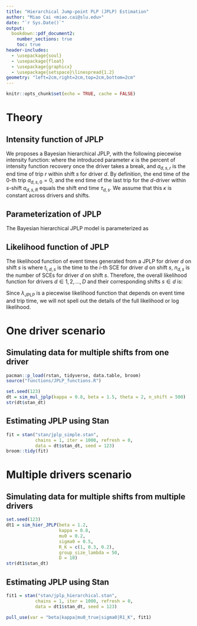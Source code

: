 ```yaml
---
title: "Hierarchical Jump-point PLP (JPLP) Estimation"
author: "Miao Cai <miao.cai@slu.edu>"
date: "`r Sys.Date()`"
output:
  bookdown::pdf_document2: 
    number_sections: true
    toc: true
header-includes:
  - \usepackage{soul}
  - \usepackage{float}
  - \usepackage{graphicx}
  - \usepackage{setspace}\linespread{1.2}
geometry: "left=2cm,right=2cm,top=2cm,bottom=2cm"
---
```


```r
knitr::opts_chunk$set(echo = TRUE, cache = FALSE)
```

Theory
======
Intensity function of JPLP
--------------------------
We proposes a Bayesian hierarchical JPLP, with the following piecewise intensity function:
\begin{equation}
\begin{aligned}
  \lambda_{\text{JPLP}}(t|d, s, r, \beta, \gamma_{0, d}, \mathbf{\gamma}, \mathbf{X}_{d}, \mathbf{W}_s) & =
    \begin{cases}
      \kappa^0\lambda(t|\beta, \gamma_{0, d}, \mathbf{\gamma}, \mathbf{X}_{d}, \mathbf{W}_s) & \quad  0 < t \leq a_{d, s, 1},\\
      \kappa^1\lambda(t|\beta, \gamma_{0, d}, \mathbf{\gamma}, \mathbf{X}_{d}, \mathbf{W}_s) & \quad  a_{d, s, 1} < t \leq a_{d, s, 2},\\
      \cdots & \cdots\\
      \kappa^{R-1}\lambda(t|\beta, \gamma_{0, d}, \mathbf{\gamma}, \mathbf{X}_{d}, \mathbf{W}_s) & \quad  a_{d, s, R-1} < t \leq a_{d, s, R},
    \end{cases} \\
    & = \kappa^{r-1}\lambda(t|d, s, r, \kappa, \beta, \gamma_{0, d}, \mathbf{\gamma}, \mathbf{X}_{d}, \mathbf{W}_s) \quad  a_{d, s, r-1} < t \leq a_{d, s, r},
\end{aligned}
\end{equation}
where the introduced parameter $\kappa$ is the percent of intensity function recovery once the driver takes a break, and $a_{d, s, r}$ is the end time of trip $r$ within shift $s$ for driver $d$. By definition, the end time of the 0-th trip $a_{d, s, 0} = 0$, and the end time of the last trip for the $d$-driver within $s$-shift $a_{d, s, R}$ equals the shift end time $\tau_{d, s}$. We assume that this $\kappa$ is constant across drivers and shifts.

Parameterization of JPLP
------------------------
The Bayesian hierarchical JPLP model is parameterized as
\begin{equation}\label{eq:jplp}
\begin{aligned}
  t_{d, s, 1}, t_{d, s, 2}, \cdots , t_{d, s, n_{d, s}}, \tau_{d, s} & \sim \text{JPLP}(\beta, \theta_{d, s}, \kappa)\\
  \beta & \sim \text{Gamma}(1, 1)\\
  \log\theta_{d, s} &= \gamma_{0d} + \gamma_{1}x_{d, s, 1} + \gamma_{2}x_{d, s, 2} + \cdots + \gamma_{k}x_{d, s, k}\\
  \kappa & \sim \text{Uniform}(0, 1)\\
  \gamma_{01}, \gamma_{02}, \cdots, \gamma_{0D} & \sim \text{i.i.d. }N(\mu_0, \sigma_0^2)\\
  \gamma_1, \gamma_2, \cdots, \gamma_k & \sim \text{i.i.d. }N(0, 10^2)\\
  \mu_0 &\sim N(0, 5^2) \\
  \sigma_0 &\sim \text{Gamma}(1, 1),
\end{aligned}
\end{equation}

Likelihood function of JPLP
---------------------------
The likelihood function of event times generated from a JPLP for driver $d$ on shift $s$ is
\begin{equation}
\begin{split}
 L^\ast_{s, d}(\kappa, \beta, \gamma_{0d}, \mathbf{\gamma}&|\mathbf{X}_d, \mathbf{W}_s) = \\
    & \begin{cases}
    \exp\Big(-\int_0^{a_{d, s, R}}\lambda_{\text{JPLP}}\big(u|d, s, r, k, \beta, \gamma_{0d}, \mathbf{\gamma}, \mathbf{X}_{d}, \mathbf{W}_s\big)du\Big), & \, \text{if } n_{d, s} = 0, \\[15pt]
    \Big( \prod_{i=1}^{n_{d, s}}\lambda_{\text{JPLP}}\big( t_{i, d, s}| d, s, r, k, \beta, \gamma_{0d}, \mathbf{\gamma}, \mathbf{X}_{d}, \mathbf{W}_s \big)
    \Big)\\ \times \exp\Big(-\int_0^{a_{d, s, R}}\lambda_{\text{JPLP}}\big(u|d, s, r, k, \beta, \gamma_{0d}, \mathbf{\gamma}, \mathbf{X}_{d}, \mathbf{W}_s\big)du\Big), & \, \text{if } n_{d, s} > 0,
    \end{cases}
\end{split}
\end{equation}
where $t_{i, d, s}$ is the time to the $i$-th SCE for driver $d$ on shift $s$,  $n_{d, s}$ is the number of SCEs for driver $d$ on shift $s$. Therefore, the overall likelihood function for drivers $d \in 1, 2, \ldots, D$ and their corresponding shifts $s \in d$ is:
\begin{equation}
    L^\ast = \displaystyle\prod_{d}\prod_{s \in d}L^\ast_{s, d}.
\end{equation}

Since $\lambda_{\text{JPLP}}$ is a piecewise likelihood function that depends on event time and trip time, we will not spell out the details of the full likelihood or log likelihood.

One driver scenario
===================
Simulating data for multiple shifts from one driver
---------------------------------------------------

```r
pacman::p_load(rstan, tidyverse, data.table, broom)
source("functions/JPLP_functions.R")

set.seed(123)
dt = sim_mul_jplp(kappa = 0.8, beta = 1.5, theta = 2, n_shift = 500)
str(dt$stan_dt)
```

Estimating JPLP using Stan
--------------------------

```r
fit = stan("stan/jplp_simple.stan",
           chains = 1, iter = 1000, refresh = 0, 
           data = dt$stan_dt, seed = 123)
broom::tidy(fit)
```



Multiple drivers scenario
=========================
Simulating data for multiple shifts from multiple drivers
---------------------------------------------------------

```r
set.seed(123)
dt1 = sim_hier_JPLP(beta = 1.2,
                    kappa = 0.8,
                    mu0 = 0.2,
                    sigma0 = 0.5,
                    R_K = c(1, 0.3, 0.2),
                    group_size_lambda = 50,
                    D = 10)
str(dt1$stan_dt)
```



Estimating JPLP using Stan
--------------------------
```r
fit1 = stan("stan/jplp_hierarchical.stan",
           chains = 1, iter = 1000, refresh = 0, 
           data = dt1$stan_dt, seed = 123)

pull_use(var = "beta|kappa|mu0_true|sigma0|R1_K", fit1)
```